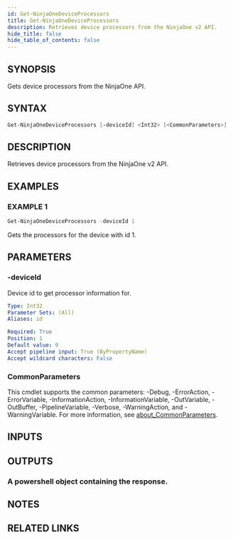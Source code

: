 ```yaml
---
id: Get-NinjaOneDeviceProcessors
title: Get-NinjaOneDeviceProcessors
description: Retrieves device processors from the NinjaOne v2 API.
hide_title: false
hide_table_of_contents: false
---
```


## SYNOPSIS

Gets device processors from the NinjaOne API.

## SYNTAX

```powershell
Get-NinjaOneDeviceProcessors [-deviceId] <Int32> [<CommonParameters>]
```

## DESCRIPTION

Retrieves device processors from the NinjaOne v2 API.

## EXAMPLES

### EXAMPLE 1

```powershell
Get-NinjaOneDeviceProcessors -deviceId 1
```

Gets the processors for the device with id 1.

## PARAMETERS

### -deviceId

Device id to get processor information for.

```yaml
Type: Int32
Parameter Sets: (All)
Aliases: id

Required: True
Position: 1
Default value: 0
Accept pipeline input: True (ByPropertyName)
Accept wildcard characters: False
```

### CommonParameters

This cmdlet supports the common parameters: -Debug, -ErrorAction, -ErrorVariable, -InformationAction, -InformationVariable, -OutVariable, -OutBuffer, -PipelineVariable, -Verbose, -WarningAction, and -WarningVariable. For more information, see [about_CommonParameters](http://go.microsoft.com/fwlink/?LinkID=113216).

## INPUTS

## OUTPUTS

### A powershell object containing the response.

## NOTES

## RELATED LINKS
